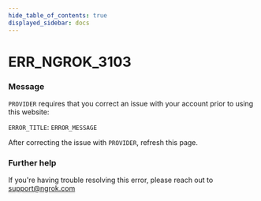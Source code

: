 ```yaml
---
hide_table_of_contents: true
displayed_sidebar: docs
---
```



# ERR_NGROK_3103

### Message

`PROVIDER` requires that you correct an issue with your account prior to using this website:

`ERROR_TITLE`: `ERROR_MESSAGE`

After correcting the issue with `PROVIDER`, refresh this page.

<ErrorDetails error="err_ngrok_3103" />

### Further help

If you're having trouble resolving this error, please reach out to [support@ngrok.com](mailto:support@ngrok.com?subject=Help%20with%20ERR_NGROK_3103)


